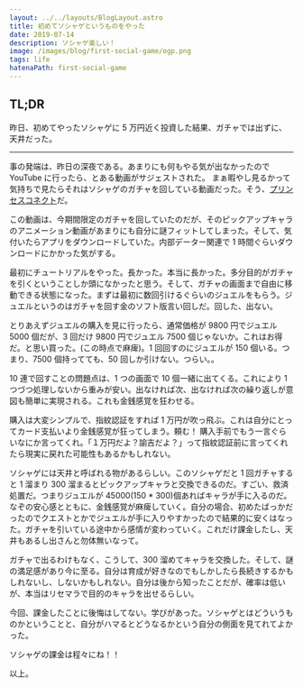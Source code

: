 ```yaml
---
layout: ../../layouts/BlogLayout.astro
title: 初めてソシャゲというものをやった
date: 2019-07-14
description: ソシャゲ楽しい！
image: /images/blog/first-social-game/ogp.png
tags: life
hatenaPath: first-social-game
---
```



## TL;DR

昨日、初めてやったソシャゲに 5 万円近く投資した結果、ガチャでは出ずに、天井だった。

---

事の発端は、昨日の深夜である。あまりにも何もやる気が出なかったので YouTube に行ったら、とある動画がサジェストされた。 まぁ暇やし見るかって気持ちで見たらそれはソシャゲのガチャを回している動画だった。そう、[プリンセスコネクト](https://priconne-redive.jp/)だ。

この動画は、今期間限定のガチャを回していたのだが、そのピックアップキャラのアニメーション動画があまりにも自分に謎フィットしてしまった。そして、気付いたらアプリをダウンロードしていた。内部データー関連で 1 時間ぐらいダウンロードにかかった気がする。

最初にチュートリアルをやった。長かった。本当に長かった。多分目的がガチャを引くということしか頭になかったと思う。そして、ガチャの画面まで自由に移動できる状態になった。まずは最初に数回引けるぐらいのジュエルをもらう。ジュエルというのはガチャを回す金のソフト版言い回しだ。回した、出ない。

とりあえずジュエルの購入を見に行ったら、通常価格が 9800 円でジュエル 5000 個だが、3 回だけ 9800 円でジュエル 7500 個じゃないか。これはお得だ。と思い買った。(この時点で麻痺)。1 回回すのにジュエルが 150 個いる。つまり、7500 個持ってても、50 回しか引けない。つらい。。

10 連で回すことの問題点は、1 つの画面で 10 個一緒に出てくる。これにより 1 つづつ処理しないから重みが安い。出なければ次、出なければ次の繰り返しが意図も簡単に実現される。これも金銭感覚を狂わせる。

購入は大変シンプルで、指紋認証をすれば 1 万円が吹っ飛ぶ。これは自分にとってカード支払いより金銭感覚が狂ってしまう。頼む！ 購入手前でもう一言ぐらいなにか言ってくれ。「１万円だよ？諭吉だよ？」って指紋認証前に言ってくれたら現実に戻れた可能性もあるかもしれない。

ソシャゲには天井と呼ばれる物があるらしい。このソシャゲだと 1 回ガチャすると 1 溜まり 300 溜まるとピックアップキャラと交換できるのだ。すごい、救済処置だ。つまりジュエルが 45000(150 \* 300)個あればキャラが手に入るのだ。なぞの安心感とともに、金銭感覚が麻痺していく。自分の場合、初めたばっかだったのでクエストとかでジュエルが手に入りやすかったので結果的に安くはなった。ガチャを引いている途中から感情が変わっていく。これだけ課金したし、天井もあるし出さんと勿体無いなって。

ガチャで出るわけもなく、こうして、300 溜めてキャラを交換した。そして、謎の満足感があり今に至る。自分は育成が好きなのでもしかしたら長続きするかもしれないし、しないかもしれない。自分は後から知ったことだが、確率は低いが、本当はリセマラで目的のキャラを出せるらしい。

今回、課金したことに後悔はしてない。学びがあった。ソシャゲとはどういうものかということと、自分がハマるとどうなるかという自分の側面を見てれてよかった。

ソシャゲの課金は程々にね！！

<TwitterCard id="1150330732507803650" height={300} />

以上。
